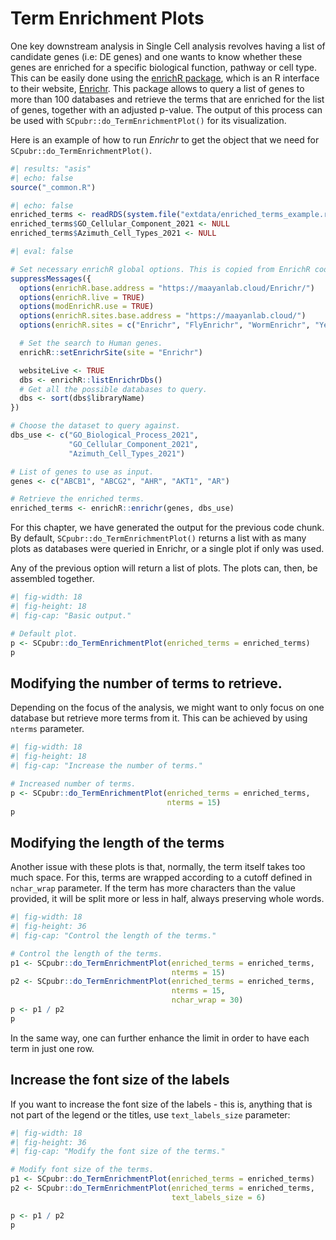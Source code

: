# Term Enrichment Plots

One key downstream analysis in Single Cell analysis revolves having a list of candidate genes (i.e: DE genes) and one wants to know whether these genes are enriched for a specific biological function, pathway or cell type. This can be easily done using the [enrichR package](https://github.com/wjawaid/enrichR), which is an R interface to their website, [Enrichr](https://maayanlab.cloud/Enrichr/). This package allows to query a list of genes to more than 100 databases and retrieve the terms that are enriched for the list of genes, together with an adjusted p-value. The output of this process can be used with `SCpubr::do_TermEnrichmentPlot()` for its visualization. 

Here is an example of how to run *Enrichr* to get the object that we need for `SCpubr::do_TermEnrichmentPlot()`.

```r
#| results: "asis"
#| echo: false
source("_common.R")
```

```r
#| echo: false
enriched_terms <- readRDS(system.file("extdata/enriched_terms_example.rds", package = "SCpubr"))
enriched_terms$GO_Cellular_Component_2021 <- NULL
enriched_terms$Azimuth_Cell_Types_2021 <- NULL
```

```r
#| eval: false

# Set necessary enrichR global options. This is copied from EnrichR code to avoid having to load the package.
suppressMessages({
  options(enrichR.base.address = "https://maayanlab.cloud/Enrichr/")
  options(enrichR.live = TRUE)
  options(modEnrichR.use = TRUE)
  options(enrichR.sites.base.address = "https://maayanlab.cloud/")
  options(enrichR.sites = c("Enrichr", "FlyEnrichr", "WormEnrichr", "YeastEnrichr", "FishEnrichr"))

  # Set the search to Human genes.
  enrichR::setEnrichrSite(site = "Enrichr")

  websiteLive <- TRUE
  dbs <- enrichR::listEnrichrDbs()
  # Get all the possible databases to query.
  dbs <- sort(dbs$libraryName)
})

# Choose the dataset to query against.
dbs_use <- c("GO_Biological_Process_2021", 
             "GO_Cellular_Component_2021", 
             "Azimuth_Cell_Types_2021")

# List of genes to use as input.
genes <- c("ABCB1", "ABCG2", "AHR", "AKT1", "AR")

# Retrieve the enriched terms.
enriched_terms <- enrichR::enrichr(genes, dbs_use)
```

For this chapter, we have generated the output for the previous code chunk. By default, `SCpubr::do_TermEnrichmentPlot()` returns a list with as many plots as databases were queried in Enrichr, or a single plot if only was used.

Any of the previous option will return a list of plots. The plots can, then, be assembled together.

```r
#| fig-width: 18
#| fig-height: 18
#| fig-cap: "Basic output."

# Default plot.
p <- SCpubr::do_TermEnrichmentPlot(enriched_terms = enriched_terms)
p
```

## Modifying the number of terms to retrieve.

Depending on the focus of the analysis, we might want to only focus on one database but retrieve more terms from it. This can be achieved by using `nterms` parameter. 

```r
#| fig-width: 18
#| fig-height: 18
#| fig-cap: "Increase the number of terms."

# Increased number of terms.
p <- SCpubr::do_TermEnrichmentPlot(enriched_terms = enriched_terms,
                                   nterms = 15)
p
```


## Modifying the length of the terms

Another issue with these plots is that, normally, the term itself takes too much space. For this, terms are wrapped according to a cutoff defined in `nchar_wrap` parameter. If the term has more characters than the value provided, it will be split more or less in half, always preserving whole words. 

```r
#| fig-width: 18
#| fig-height: 36
#| fig-cap: "Control the length of the terms."

# Control the length of the terms.
p1 <- SCpubr::do_TermEnrichmentPlot(enriched_terms = enriched_terms,
                                    nterms = 15)
p2 <- SCpubr::do_TermEnrichmentPlot(enriched_terms = enriched_terms,
                                    nterms = 15,
                                    nchar_wrap = 30)
p <- p1 / p2
p
```
In the same way, one can further enhance the limit in order to have each term in just one row.

## Increase the font size of the labels

If you want to increase the font size of the labels - this is, anything that is not part of the legend or the titles, use `text_labels_size` parameter:

```r
#| fig-width: 18
#| fig-height: 36
#| fig-cap: "Modify the font size of the terms."

# Modify font size of the terms.
p1 <- SCpubr::do_TermEnrichmentPlot(enriched_terms = enriched_terms)
p2 <- SCpubr::do_TermEnrichmentPlot(enriched_terms = enriched_terms,
                                    text_labels_size = 6)

p <- p1 / p2
p
```
